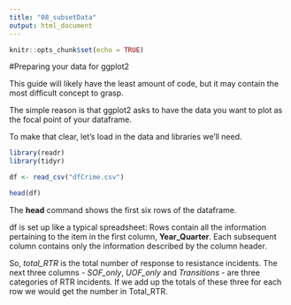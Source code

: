 ```yaml
---
title: "08_subsetData"
output: html_document
---
```


```r
knitr::opts_chunk$set(echo = TRUE)
```

#Preparing your data for ggplot2

This guide will likely have the least amount of code, but it may contain the most difficult concept to grasp.

The simple reason is that ggplot2 asks to have the data you want to plot as the focal point of your dataframe.

To make that clear, let's load in the data and libraries we'll need.

```r

library(readr)
library(tidyr)

df <- read_csv("dfCrime.csv")

head(df)

```

The __head__ command shows the first six rows of the dataframe.

df is set up like a typical spreadsheet: Rows contain all the information pertaining to the item in the first column, __Year_Quarter__. Each subsequent column contains only the information described by the column header.

So, _total_RTR_ is the total number of response to resistance incidents. The next three columns - _SOF\_only_, _UOF\_only_ and _Transitions_ - are three categories of RTR incidents. If we add up the totals of these three for each row we would get the number in Total_RTR.


